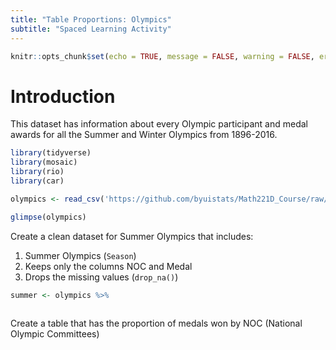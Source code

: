 ```yaml
---
title: "Table Proportions: Olympics"
subtitle: "Spaced Learning Activity"
---
```

```r
knitr::opts_chunk$set(echo = TRUE, message = FALSE, warning = FALSE, error = TRUE)
```

# Introduction

This dataset has information about every Olympic participant and medal awards for all the Summer and Winter Olympics from 1896-2016.  


```r

library(tidyverse)
library(mosaic)
library(rio)
library(car)

olympics <- read_csv('https://github.com/byuistats/Math221D_Course/raw/refs/heads/main/Data/Olympics.csv')

glimpse(olympics)

```


Create a clean dataset for Summer Olympics that includes:  

   1. Summer Olympics (`Season`)
   2. Keeps only the columns NOC and Medal
   3. Drops the missing values (`drop_na()`)

```r

summer <- olympics %>%
  

```


Create a table that has the proportion of medals won by NOC (National Olympic Committees)


```r


```

